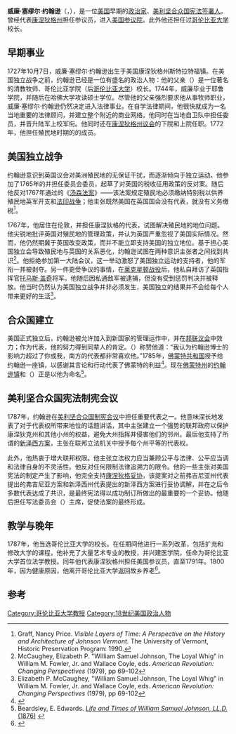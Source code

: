 {{Infobox Senator
|name = 威廉·塞缪尔·约翰逊
|image = William s johnson.jpg
|jr/sr=美国参议员
|state=[[康涅狄格州|康涅狄格州]]
|term=	1789年3月4日 - 1791年3月4日
|predecessor='''无'''
|successor=[[罗杰·谢尔曼|罗杰·谢尔曼]]
|birth_date = 1727年10月7日
|birth_place = {{flagicon|UK|1606}} [[英屬美洲|英屬美洲]][[十三州殖民地|十三州殖民地]]{{link-en|斯特拉福|Stratford, Connecticut}}
|death_date = {{dda|1819|11|14|1727|10|7}}
|death_place = {{USA}}[[康涅狄格州|康涅狄格州]]{{link-en|斯特拉福|Stratford, Connecticut}}
|nationality = {{USA}}
|spouse = Anne Beach<ref>{{Cite web |url=http://odur.let.rug.nl/~usa/B/wsjohnson/johnson.htm |title=A Biography of William Samuel Johnson (1727–1819) |access-date=2013-05-30 |archive-url=https://web.archive.org/web/20120302085923/http://odur.let.rug.nl/~usa/B/wsjohnson/johnson.htm |archive-date=2012-03-02 |dead-url=yes }}</ref>
|profession=
|alma_mater= [[耶鲁大学|耶鲁大学]]<br>[[哈佛大学|哈佛大学]]<br>[[哥伦比亚大学|哥伦比亚大学]]
}}

'''威廉·塞缪尔·约翰逊'''（{{lang-en|William Samuel Johnson}}，{{bd|1727年|10月7日|1819年|11月14日}}），是一位[[美国|美国]]早期的[[政治家|政治家]]、[[美利坚合众国宪法签署人列表|美利坚合众国宪法签署人]]。曾经代表[[康涅狄格州|康涅狄格州]]担任参议员，进入[[美国参议院|美国参议院]]。此外他还担任过[[哥伦比亚大学|哥伦比亚大学]]校长。

==早期事业==
1727年10月7日，威廉·塞缪尔·约翰逊出生于美国康涅狄格州斯特拉特福镇。在美国独立战争之前，约翰逊已经是一位有盛名的政治人物：他的父亲{{link-en|牧师塞缪尔·约翰逊|Samuel Johnson (1696-1772)}}（{{lang|en|Samuel Johnson}}）是一位著名的清教牧师、哥伦比亚学院（后[[哥伦比亚大学|哥伦比亚大学]]）校长。1744年，威廉毕业于耶鲁学院，并随后在哈佛大学攻读硕士学位。尽管他的父亲强烈要求他从事牧师职业，威廉·塞缪尔·约翰逊仍然决定进入法律事业。在自学法律期间，他很快就成为一名当地重要的法律顾问，并建立整个附近的商业网络。他同时在当地自卫队中担任委员，并晋升陆军上校军衔。他同时还在[[康涅狄格州议会|康涅狄格州议会]]的下院和上院任职。1772年，他担任殖民地时期的{{link-en|康涅迪克州最高法院|Connecticut Supreme Court}}的成员。

==美国独立战争==
约翰逊意识到英国议会对美洲殖民地的无保证干扰，而逐渐倾向于独立运动。他参加了1765年的{{link-en|印花税议会|Stamp Act Congress}}并担任委员会委员，起草了对英国的税收征用政策的反对案。随后他反对1767年通过的《[[汤森法案|汤森法案]]》——该法案规定殖民地必须缴纳特别税以供养殖民地英军开支和[[法印战争|法印战争]]；他主张既然美国在英国国会没有代表，就没有义务缴税<ref>Graff, Nancy Price. ''Visible Layers of Time: A Perspective on the History and Architecture of Johnson Vermont.'' The University of Vermont, Historic Preservation Program: 1990.</ref>。

1767年，他居住在伦敦，并担任康涅狄格的代表，试图解决殖民地的地位问题。他尖锐地批评英国对殖民地的管理政策，并认为英国严重忽视了美国实际情况。然而，他仍然期冀于英国改变政策，而并不能立即支持美国的独立地位。基于担心美国独立会导致殖民地与英国的关系恶化，约翰逊试图在两种意识主张者之间找到共识<ref>McCaughey, Elizabeth P. "William Samuel Johnson, The Loyal Whig" in William M. Fowler, Jr. and Wallace Coyle, eds. ''American Revolution: Changing Perspectives'' (1979), pp 69–102</ref>。他拒绝参加第一大陆会议，这一举动激怒了美国独立运动的支持者，他的军衔一并被剥夺。另一件更受争议的事情，在[[莱克星顿战役|莱克星顿战役]]后，他私自拜访了英国指挥官[[托马斯·盖奇|托马斯·盖奇]]将军。他随后因私通敌军被逮捕，但没有受到惩罚判决并被释放。他当时仍然认为美国独立战争并非必须发生，美国独立的结果并不会给每个人带来更好的生活<ref>Elizabeth P. McCaughey, "William Samuel Johnson, The Loyal Whig" in William M. Fowler, Jr. and Wallace Coyle, eds. ''American Revolution: Changing Perspectives'' (1979), pp 69-102</ref>。

==合众国建立==
美国正式独立后，约翰逊被允许加入到新国家的管理运作中，并在[[邦联议会|邦联议会]]中效力；作为代表，他的努力得到同辈人的肯定。{{link-en|耶利米·沃兹沃思|Jeremiah Wadsworth}}（{{lang|en|Jeremiah Wadsworth}}）称赞他道：“我认为约翰逊博士的影响力超过了你或我，南方的代表都非常喜欢他。”1785年，[[佛蒙特共和国|佛蒙特共和国]]授予给约翰逊一座镇，以感谢其言论和行动代表了佛蒙特的利益<ref>{{cite book |author=Swift, Esther M. |title=''Vermont Place-Names, Footprints in History.'' |year=1977 |publisher=The Stephen Greene Press |pages=282–283 |isbn=0828902917}}</ref>。现在[[佛蒙特州|佛蒙特州]]的[[约翰逊镇|约翰逊镇]]和{{link-en|约翰逊州立大学|Johnson State College}}（{{lang|en|Johnson State College}}）正是以他为命名<ref>Beardsley, E. Edwards. [http://books.google.com/books?id=rdmfGCDg6YIC&printsec=titlepage ''Life and Times of William Samuel Johnson, LL.D.'' (1876)] {{Wayback|url=http://books.google.com/books?id=rdmfGCDg6YIC&printsec=titlepage |date=20160506085122 }}</ref>。

==美利坚合众国宪法制宪会议==
1787年，约翰逊在[[美利坚合众国制宪会议|美利坚合众国制宪会议]]中担任重要代表之一。他意味深长地发表了对于代表权所带来地位的话题讲话，其中主张建立一个强势的联邦政府以保护康涅狄克州和其他小州的权益，避免大州指挥并侵害他们的邻州。最后他支持了所谓的[[新泽西方案|新泽西方案]]，主张在联邦立法机关中授予每个州平等的代表权。

此外，他热衷于增大联邦权限。他主张立法权力应当兼顾公平与法律、公平应当调和法律自身的不灵活性。他反对任何限制法律追溯力的限令。他的一些主张对美国宪法的制定产生了影响，他完全支持[[康涅狄格妥协|康涅狄格妥协]]，该提案对之前弗吉尼亚州代表提出的弗吉尼亚方案和新泽西州代表提出的新泽西方案进行妥协调解，并在之后令多数代表达成了共识，是最终宪法得以成功制订所做出的最重要的一个妥协。他随后担任写法委员会（{{lang|en|Committee of Style}}）主席，促使法案的最终形成。

==教学与晚年 ==
1787年，他当选哥伦比亚大学的校长。在任期间他进行一系列改革，包括扩充和修改大学的课程，他补充了大量艺术专业的教授，并兴建医学院，任命{{link-en|詹姆斯·肯特|James Kent}}为哥伦比亚大学首位法学教授。同年他代表康涅狄格州担任美国参议员，直至1791年。1800年，因为健康原因，他离开哥伦比亚大学返回故乡养老<ref>{{cite news|title=William Samuel Johnson|url=http://library.columbia.edu/indiv/uarchives/presidents/johnson_william.html|accessdate=2013-05-30|newspaper=哥伦比亚大学大学图书馆|archive-date=2013-04-24|archive-url=https://web.archive.org/web/20130424040852/http://library.columbia.edu/indiv/uarchives/presidents/johnson_william.html|dead-url=no}}</ref>。

== 参考 ==
{{reflist|2}}
{{CongBio|J000182}}
{{s-start}}
{{s-aca}}
{{succession box|title=[[哥伦比亚大学|哥伦比亚大学]]校长|before=[[乔治·克林顿|乔治·克林顿]]|after={{link-en|查理·亨利·沃顿|Charles Henry Wharton}}|years=1787年{{spaced ndash}}1800年}}
{{s-par|us-sen}}
{{U.S. Senator box|class=3|state=康涅狄格州| before = 无| after = [[罗杰·谢尔曼|罗杰·谢尔曼]] | years =1789年–1791年| alongside=[[Oliver_Ellsworth|Oliver Ellsworth]] }}
{{s-end}}
{{Authority control}}
{{美国宪法签署人}}

[[Category:哥伦比亚大学教授|Category:哥伦比亚大学教授]]
[[Category:18世纪美国政治人物|Category:18世纪美国政治人物]]